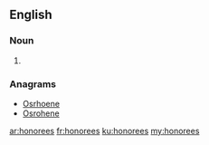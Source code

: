 ==English==

===Noun===
{{head|en|plural}}

# {{plural of|honoree|lang=en|nocat=1}}

===Anagrams===
* [[Osrhoene#English|Osrhoene]]
* [[Osrohene#English|Osrohene]]

[[ar:honorees]]
[[fr:honorees]]
[[ku:honorees]]
[[my:honorees]]